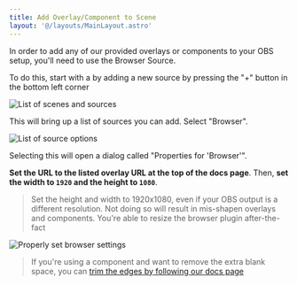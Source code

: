 ```yaml
---
title: Add Overlay/Component to Scene
layout: '@/layouts/MainLayout.astro'
---
```



In order to add any of our provided overlays or components to your OBS setup, you'll need to use the Browser Source.

To do this, start with a by adding a new source by pressing the "+" button in the bottom left corner

<img src={sources} alt="List of scenes and sources"/>

This will bring up a list of sources you can add. Select "Browser".

<img src={sources_select} alt="List of source options"/>

Selecting this will open a dialog called "Properties for 'Browser'".

**Set the URL to the listed overlay URL at the top of the docs page**. Then, **set the width to `1920` and the height to `1080`**.

> Set the height and width to 1920x1080, even if your OBS output is a different resolution. Not doing so will result in mis-shapen overlays and components. You're able to resize the browser plugin after-the-fact

<img src={browser_properties} alt="Properly set browser settings"/>

> If you're using a component and want to remove the extra blank space, you can [trim the edges by following our docs page](/en/streamer-setup/overlays/separate-merged-components/)
